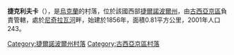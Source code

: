 {{coord|49|3|40|N|25|55|2|E|scale:30000|display=title}}

'''捷克利夫卡'''（{{lang-uk|Теклівка}}），是[[烏克蘭|烏克蘭]]的村落，位於該國西部[[捷爾諾波爾州|捷爾諾波爾州]]，由[[古西亞京區|古西亞京區]]負責管轄，處於[[尼奇拉瓦河|尼奇拉瓦河]]畔，始建於1856年，面積0.81平方公里，2001年人口243。

{{DEFAULTSORT:Теклівка}}
[[Category:捷爾諾波爾州村落|Category:捷爾諾波爾州村落]]
[[Category:古西亞京區村落|Category:古西亞京區村落]]


{{Ternopil-geo-stub}}